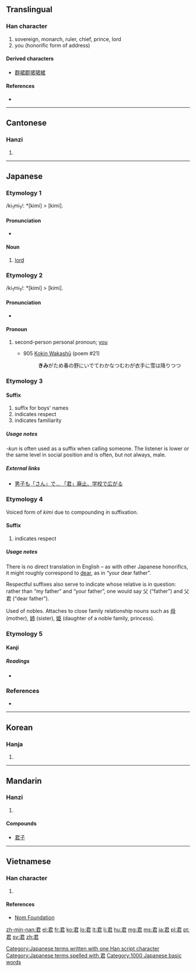 ==Translingual==

===Han character===
{{Han char|rn=30|rad=口|as=04|sn=7|four=1760<sub>7</sub>|canj=尸大口 (SKR)|ids=⿸[[尹]][[口]]}}

# sovereign, monarch, ruler, chief, prince, lord
# you (honorific form of address)

====Derived characters====
* [[群]][[裙]][[郡]][[捃]][[珺]][[桾]]

====References====
* {{Han ref|kx=0177.070|dkj=03323|dj=0394.150|hdz=10595.060|uh=541B|ud=21531|bh=A767|bd=42855}}

----

==Cantonese==

===Hanzi===
{{yue-hanzi|jyut=[[gwan1]]|y=gwan1}}

# {{defn|lang=yue|sort=口04}}

----

==Japanese==

===Etymology 1===
/ki<sub>1</sub>mi<sub>1</sub>/: *[kimi] > [kimi].

====Pronunciation====
* {{IPA|[kimi]|lang=ja}}

====Noun====
{{ja-noun|k|hira=きみ|rom=kimi}}

# [[lord]]

===Etymology 2===
/ki<sub>1</sub>mi<sub>1</sub>/: *[kimi] > [kimi].

====Pronunciation====
* {{IPA|[kimi]|lang=ja}}

====Pronoun====
{{ja-pos|k|pronoun|hira=きみ|rom=kimi}}

# {{context|informal|lang=ja|sort=きみ}} second-person personal pronoun; [[you]]
#* 905 [[w:Kokin Wakashū|Kokin Wakashū]] (poem #21)
#*: '''きみ'''がため春の野にいでてわかなつむわが衣手に雪は降りつつ

===Etymology 3===

====Suffix====
{{ja-pos|k|suffix|hira=くん|rom=-kun}}
# suffix for boys' names
# indicates respect
# indicates familiarity

=====Usage notes=====
''-kun'' is often used as a suffix when calling someone. The listener is lower or the same level in social position and is often, but not always, male.

=====External links=====
* [http://www.kobe-np.co.jp/kobenews/sougou/021124ke84630.html 男子も「さん」で... 「君」廃止、学校で広がる]

===Etymology 4===
Voiced form of ''kimi'' due to compounding in suffixation.

====Suffix====
{{ja-pos|k|suffix|hira=ぎみ|rom=-gimi|hidx=きみ'}}

# indicates respect
#:{{usex|[[父]]'''君'''|tr=ちちぎみ<br/>''chichi'''gimi'''''|t='''your''' father|lang=ja}}

=====Usage notes=====
There is no direct translation in English – as with other Japanese honorifics, it might roughly correspond to [[dear]], as in “your dear father”.

Respectful suffixes also serve to indicate whose relative is in question: rather than “my father” and “your father”, one would say 父 (“father”) and 父君 (“dear father”).

Used of nobles. Attaches to close family relationship nouns such as [[母]] (mother), [[姉]] (sister), [[姫]] (daughter of a noble family, princess).

===Etymology 5===

====Kanji====
{{ja-kanji|grade=3|rs=口04}}

=====Readings=====
* {{ja-readings|on=[[くん]] (''kun'')|kun=[[きみ]] (''kimi'')}}

===References===
* {{reference-book
  | last = Kojima
  | first = Noriyuki
  | coauthors = Arai Eizō
  | title = Shin Nihon Koten Bungaku Taikei 5: [[w:Kokin Wakashū|Kokin Wakashū]]
  | publisher = [[w:Iwanami Shoten Publishing|Iwanami Shoten]]
  | date = 1989
  | origyear = 905
  | language = Japanese
  | id = ISBN 4-00-240005-0
  }}

[[Category:Japanese terms written with one Han script character]]
[[Category:Japanese terms spelled with 君]]
[[Category:1000 Japanese basic words]]
----

==Korean==

===Hanja===
{{ko-hanja|hangeul=군|eumhun=임금|rv=gun|mr=kun|y=kwun}}

# {{defn|lang=ko|sort=口04}}

----

==Mandarin==

===Hanzi===
{{cmn-hanzi|pin=[[jūn]] ([[jun1]])|wg=chün<sup>1</sup>}}

# {{defn|lang=cmn|sort=口04}}

====Compounds====
*[[君子]]

----

==Vietnamese==

===Han character===
{{vi-hantu|[[quân]], [[vua]]|rs=口04}}

# {{defn|lang=vi|sort=口04}}

====References====
*[http://nomfoundation.org/common/nom_details.php?codepoint=541b&img=1 Nom Foundation]

[[zh-min-nan:君]]
[[el:君]]
[[fr:君]]
[[ko:君]]
[[lo:君]]
[[lt:君]]
[[li:君]]
[[hu:君]]
[[mg:君]]
[[ms:君]]
[[ja:君]]
[[pl:君]]
[[pt:君]]
[[sv:君]]
[[zh:君]]